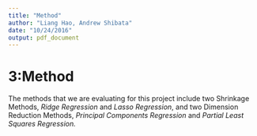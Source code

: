 ```yaml
---
title: "Method"
author: "Liang Hao, Andrew Shibata"
date: "10/24/2016"
output: pdf_document
---
```


# 3:Method
The methods that we are evaluating for this project include two Shrinkage Methods, *Ridge Regression* and *Lasso Regression*, and two Dimension Reduction Methods, *Principal Components Regression* and *Partial Least Squares Regression.*